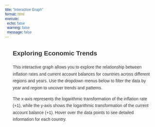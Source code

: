 ```yaml
---
title: "Interactive Graph"
format: html
execute:
  echo: false
  warning: false
  message: false
---
```

<style>
  /* General styling */
  * {
    font-family: 'Arial', sans-serif;
  }
  svg {
    font-size: 12px;
  }
  /* Tooltip styling */
  .tooltip {
    position: absolute;
    text-align: left;
    min-width: 150px;
    padding: 10px;
    font: 12px 'Arial', sans-serif;
    background: rgba(0, 0, 0, 0.7);
    color: #fff;
    border: 1px solid #ccc;
    border-radius: 8px;
    box-shadow: 0px 2px 10px rgba(0, 0, 0, 0.3);
    pointer-events: none;
    z-index: 10;
  }
  /* Dropdown controls styling */
  #plot div {
    display: flex;
    align-items: center;
    margin-bottom: 15px;
    font-size: 14px;
  }
  #plot label {
    margin-right: 10px;
    font-weight: bold;
    color: #444;
  }
  #plot select {
    padding: 5px;
    font-size: 14px;
    border: 1px solid #ddd;
    border-radius: 4px;
    background-color: #fff;
    color: #333;
  }
  /* Add padding to the graph area */
  #plot {
    margin: 20px auto;
    width: 90%;
    max-width: 1200px;
  }
  /* Description styling */
  .description {
    margin: 20px auto;
    width: 90%;
    max-width: 1200px;
    font-size: 14px;
    line-height: 1.6;
    color: #333;
  }
</style>
<!-- Add description -->
<div class="description">
  <h2>Exploring Economic Trends</h2>
  <p>
    This interactive graph allows you to explore the relationship between 
    inflation rates and current account balances for countries across different regions and years. 
    Use the dropdown menus below to filter the data by year and region to uncover trends and patterns.
  </p>
  <p>
    The x-axis represents the logarithmic transformation of the inflation rate (+1), while the y-axis 
    shows the logarithmic transformation of the current account balance (+1). Hover over the data points 
    to see detailed information for each country.
  </p>
</div>
<div id="plot">
  <!-- Dropdown controls will be dynamically added here -->
</div>

<script src="https://d3js.org/d3.v6.min.js"></script>

<script>
  // Error handling for D3 library loading
  if (typeof d3 === 'undefined') {
    document.body.innerHTML = '<p style="color: red;">Error: D3.js library failed to load. Please check your internet connection.</p>';
  }
</script>

<script src="scripts/myscript.js"></script>